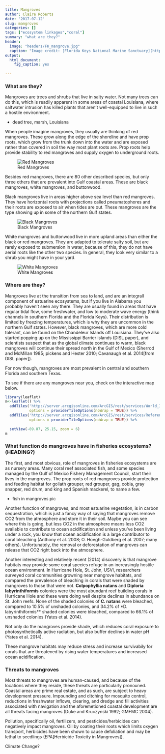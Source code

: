 ```yaml
---
title: Mangroves
author: Claire Roberts
date: '2017-07-12'
slug: mangroves
categories: []
tags: ["ecosystem linkages","coral"]
summary: "what are they?"
header:
  image: "headers/FK_mangrove.jpg"
  caption: "Image credit: [Florida Keys National Marine Sanctuary](http://floridakeys.noaa.gov/plants/mangroves.html/)"
output:
  html_document:
    fig_caption: yes
  
---
```


### What are they?

Mangroves are trees and shrubs that live in salty water.  Not many trees can do this, which is readily apparent in some areas of coastal Louisiana, where saltwater intrusion has killed plants that aren't well-equipped to live in such a hostile environment.

* dead tree, marsh, Louisiana 

When people imagine mangroves, they usually are thinking of red mangroves.  These grow along the edge of the shoreline and have prop roots, which grow from the trunk down into the water and are exposed rather than covered in soil the way most plant roots are.  Prop roots help provide stability to red mangroves and supply oxygen to underground roots.

![Red Mangroves\label{figurelabel}](/img/redmangroves.jpg)

Besides red mangroves, there are 80 other described species, but only three others that are prevalent into Gulf coastal areas.  These are black mangroves, white mangroves, and buttonwood.

Black mangroves live in areas higher above sea level than red mangroves.  They have horizontal roots with projections called pneumatophores and their roots are exposed to air when tides are out.  These mangroves are the type showing up in some of the northern Gulf states.

![Black Mangroves](/img/blackmangroves.jpg)

White mangroves and buttonwood live in more upland areas than either the black or red mangroves.  They are adapted to tolerate salty soil, but are rarely exposed to submersion in water, because of this, they do not have aerial roots like the other two species.  In general, they look very similar to a shrub you might have in your yard.

![White Mangroves](/img/whitemangroves.png)


### Where are they?

Mangroves live at the transition from sea to land, and are an integrall component of estuarine ecosystems, but if you live in Alabama you probably haven't seen any there. They are usually found in areas that have regular tidal flow, some freshwater, and low to moderate wave energy (think channels in southern Florida and the Florida Keys).  Their distribution is limited by freezing temperatures, which is why they are uncommon in the northern Gulf states.  However, black mangroves, which are more cold tolerant, can be found on the Chandeleur Islands off Louisiana. They've also started popping up on the Mississippi Barrier islands (DISL paper), and scientists suspect that as the global climate continues to warm, black mangroves will continue their spread north in the Gulf of Mexico (Sherrod and McMillan 1985; pickens and Hester 2010; Cavanaugh et al. 2014[from DISL paper]).

For now though, mangroves are most prevalent in central and southern Florida and southern Texas.

To see if there are any mangroves near you, check on the interactive map below.

```r
library(leaflet)
m<-leaflet() %>% 
  addTiles('http://server.arcgisonline.com/ArcGIS/rest/services/World_Imagery/MapServer/tile/{z}/{y}/{x}',
           options = providerTileOptions(noWrap = TRUE)) %>%
  addTiles('http://server.arcgisonline.com/ArcGIS/rest/services/Reference/World_Boundaries_and_Places/Mapserver/tile/{z}/{y}/{x}',
           options = providerTileOptions(noWrap = TRUE)) %>%
  
  setView(-89.87, 25.15, zoom = 6)
m
```



### What function do mangroves have in fisheries ecosystems?(HEADING?)

The first, and most obvious, role of mangroves in fisheries ecosystems are as nursery areas.  Many coral reef associated fish, and some species managed by the Gulf of Mexico Fishery Management Council, start their lives in the mangroves.  The prop roots of red mangroves provide protection and feeding habitat for goliath grouper, red grouper, gag, cobia, gray snapper, red drum, and king and Spanish mackerel, to name a few.

* fish in mangroves pic 

Another function of mangroves, and most estuarine vegetation, is in carbon sequestration, which is just a fancy way of saying that mangroves remove CO2 from the atmosphere and store it in their soil. Maybe you can see where this is going, but less CO2 in the atmosphere means less CO2 available to contribute to ocean acidification and unless you've been living under a rock, you know that ocean acidification is a large contributor to coral bleaching (Anthony et al. 2008; O. Hoegh-Guldberg et al. 2007; many others). Unfortunately, the removal or deforestation of mangroves can release that CO2 right back into the atmosphere.

Another interesting and relatively recent (2014) discovery is that mangrove habitats may provide some coral species refuge in an increasingly hostile ocean environment. In Hurricane Hole, St. John, USVI, researchers surveyed coral communities growning near mangrove habitats, and compared the prevalence of bleaching in corals that were shaded by mangroves to those that were not.  **Colpophyllia natans** and **Diploria labyrinthiformis** colonies were the most abundant reef building corals in Hurricane Hole and these were doing well despite declines in abundance on St. John reefs.  None of the shaded colonies of **C. natans** were bleached, compared to 10.5% of unshaded colonies, and 34.2% of *D. labyrinthiformis** shaded colonies were bleached, compared to 66.1% of unshaded colonies (Yates et al. 2014).  

Not only do the mangroves provide shade, which reduces coral exposure to photosynthetically active radiation, but also buffer declines in water pH (Yates et al. 2014).

These mangrove habitats may reduce stress and increase survivabily for corals that are threatened by rising water temperatures and increased ocean acidification.


### Threats to mangroves

Most threats to mangroves are human-caused, and because of the locations where they reside, these threats are particularly pronouned. Coastal areas are prime real estate, and as such, are subject to heavy development pressure. Impounding and ditching for mosquito control, reductions in freshwater inflows, clearing, and dredge and fill activities associated with navigation and the aforemetioned coastal development are all threats facing mangroves (Duke and Kruczynski 1992; GMFMC 2004).   

Pollution, specifically oil, fertilizers, and pesticides/herbicides can negatively impact mangroves. Oil by coating their roots which limits oxygen transport, herbicides have been shown to cause defoliation and may be lethal to seedlings (EPA[Herbicide Toxicity in Mangroves]).

Climate Change?

